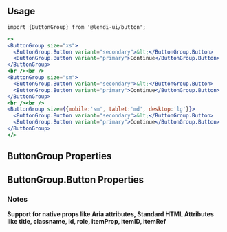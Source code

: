 
## Usage

```
import {ButtonGroup} from '@lendi-ui/button';
```

```jsx
<>
<ButtonGroup size="xs">
  <ButtonGroup.Button variant="secondary">&lt;</ButtonGroup.Button>
  <ButtonGroup.Button variant="primary">Continue</ButtonGroup.Button>
</ButtonGroup>
<br /><br />
<ButtonGroup size="sm">
  <ButtonGroup.Button variant="secondary">&lt;</ButtonGroup.Button>
  <ButtonGroup.Button variant="primary">Continue</ButtonGroup.Button>
</ButtonGroup>
<br /><br />
<ButtonGroup size={{mobile:'sm', tablet:'md', desktop:'lg'}}>
  <ButtonGroup.Button variant="secondary">&lt;</ButtonGroup.Button>
  <ButtonGroup.Button variant="primary">Continue</ButtonGroup.Button>
</ButtonGroup>
</>
```

## ButtonGroup Properties

<PropTable>
  <PropTable.Entry name="children" type="React.ReactElement<ButtonGroupButtonProps>" description="The buttons"/>
  <PropTable.Entry name="className" defaultValue="" type="string" description="External classname to override style of the component"/>
  <PropTable.Entry name="isDisabled" type="boolean" defaultValue={false} description="Disabling the ButtonGroup"/>
  <PropTable.Entry name="isFullWidth" type="boolean" defaultValue={false} description="Buttons take up the max width of parent"/>
  <PropTable.Entry name="isInverse" type="boolean" defaultValue={false} description="Switches the foreground and background colours"/>
  <PropTable.Entry name="size" type={`"xs" | "sm" | "md" | "lg"`} defaultValue="md" description="The buttons size"/>
</PropTable>


## ButtonGroup.Button Properties

<PropTable>
  <PropTable.Entry name="after" type="React.ReactNode" description="Content after the button label"/>
  <PropTable.Entry name="before" type="React.ReactNode" description="Content before the button label"/>
  <PropTable.Entry name="children" type="React.ReactNode" description="The button content"/>
  <PropTable.Entry name="href" type="string" description="URL to link to"/>
  <PropTable.Entry name="isDisabled" type="boolean" defaultValue={false} description="Whether the button responds to user input"/>
  <PropTable.Entry name="onClick" type="() => void" description="Handle the click event"/>
  <PropTable.Entry name="variant" type={`"primary" | "secondary" | "emphasis" | "empty"`} description="The button type"/>
</PropTable>

### Notes
<b>Support for native props like Aria attributes, Standard HTML Attributes like title, classname, id, role, itemProp, itemID, itemRef</b>

```

